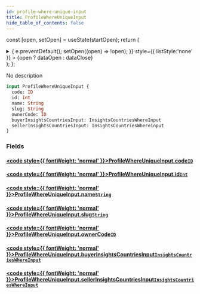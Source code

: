 ```yaml
---
id: profile-where-unique-input
title: ProfileWhereUniqueInput
hide_table_of_contents: false
---
```






const [open, setOpen] = useState(startOpen);
return (
<details {...(open ? { open: true } : {})} className="details" style={{ border:'none', boxShadow:'none', background:'var(--ifm-background-color)' }}>
<summary
onClick={(e) => {
e.preventDefault();
setOpen((open) => !open);
}}
style={{ listStyle:'none' }} >
{open ? dataOpen : dataClose}
</summary>
{open && children}
</details>
);
};

No description

```graphql
input ProfileWhereUniqueInput {
  code: ID
  id: Int
  name: String
  slug: String
  ownerCode: ID
  buyerInsightsCountriesInput: InsightsCountriesWhereInput
  sellerInsightsCountriesInput: InsightsCountriesWhereInput
}
```

### Fields

#### [<code style={{ fontWeight: 'normal' }}>ProfileWhereUniqueInput.<b>code</b></code>](#)<Bullet />[`ID`](/api/scalars/id) <Badge class="badge badge--secondary" text="scalar"/>

>

#### [<code style={{ fontWeight: 'normal' }}>ProfileWhereUniqueInput.<b>id</b></code>](#)<Bullet />[`Int`](/api/scalars/int) <Badge class="badge badge--secondary" text="scalar"/>

>

#### [<code style={{ fontWeight: 'normal' }}>ProfileWhereUniqueInput.<b>name</b></code>](#)<Bullet />[`String`](/api/scalars/string) <Badge class="badge badge--secondary" text="scalar"/>

>

#### [<code style={{ fontWeight: 'normal' }}>ProfileWhereUniqueInput.<b>slug</b></code>](#)<Bullet />[`String`](/api/scalars/string) <Badge class="badge badge--secondary" text="scalar"/>

>

#### [<code style={{ fontWeight: 'normal' }}>ProfileWhereUniqueInput.<b>ownerCode</b></code>](#)<Bullet />[`ID`](/api/scalars/id) <Badge class="badge badge--secondary" text="scalar"/>

>

#### [<code style={{ fontWeight: 'normal' }}>ProfileWhereUniqueInput.<b>buyerInsightsCountriesInput</b></code>](#)<Bullet />[`InsightsCountriesWhereInput`](/api/inputs/insights-countries-where-input) <Badge class="badge badge--secondary" text="input"/>

>

#### [<code style={{ fontWeight: 'normal' }}>ProfileWhereUniqueInput.<b>sellerInsightsCountriesInput</b></code>](#)<Bullet />[`InsightsCountriesWhereInput`](/api/inputs/insights-countries-where-input) <Badge class="badge badge--secondary" text="input"/>

>
